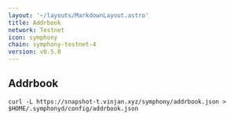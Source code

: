 ```yaml
---
layout: '~/layouts/MarkdownLayout.astro'
title: Addrbook
network: Testnet
icon: symphony
chain: symphony-testnet-4
version: v0.5.0
---
```

## Addrbook

```
curl -L https://snapshot-t.vinjan.xyz/symphony/addrbook.json > $HOME/.symphonyd/config/addrbook.json
```
